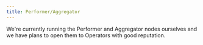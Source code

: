 ```yaml
---
title: Performer/Aggregator
---
```


<Waring>
  We're currently running the Performer and Aggregator nodes ourselves and we
  have plans to open them to Operators with good reputation.
</Waring>
